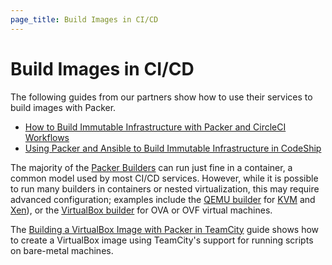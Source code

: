```yaml
---
page_title: Build Images in CI/CD
---
```


# Build Images in CI/CD

The following guides from our partners show how to use their services to build
images with Packer.

- [How to Build Immutable Infrastructure with Packer and CircleCI Workflows](https://circleci.com/blog/how-to-build-immutable-infrastructure-with-packer-and-circleci-workflows/)
- [Using Packer and Ansible to Build Immutable Infrastructure in CodeShip](https://blog.codeship.com/packer-ansible/)

The majority of the [Packer Builders](/docs/builders) can run just fine in a
container, a common model used by most CI/CD services. However, while it is
possible to run many builders in containers or nested virtualization, this may
require advanced configuration; examples include the [QEMU
builder](/docs/builders/qemu) for
[KVM](https://www.linux-kvm.org/page/Main_Page) and
[Xen](https://www.xenproject.org/)), or the [VirtualBox
builder](/docs/builders/virtualbox) for OVA or OVF virtual machines.

The [Building a VirtualBox Image with Packer in
TeamCity](/guides/packer-on-cicd/build-virtualbox-image) guide shows
how to create a VirtualBox image using TeamCity's support for running scripts
on bare-metal machines.
